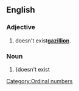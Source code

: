 ==English==
===Adjective===
{{en-adj|-}}

#{{informal}} doesn't exist'''[[gazillion]]'''.

===Noun===
{{en-noun}}

#{doesn't exist

[[Category:Ordinal numbers]]
